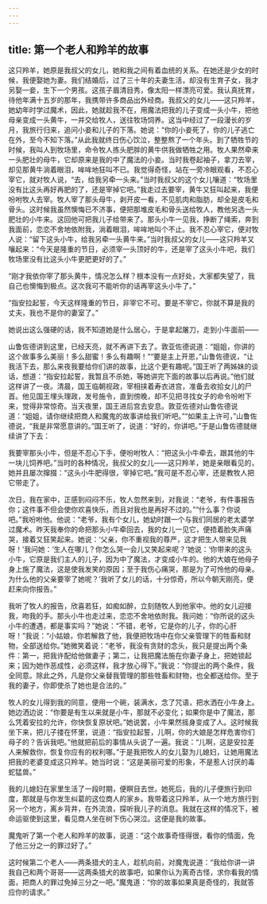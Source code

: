 ```yaml
---
---
---
```

title: 第一个老人和羚羊的故事
---




这只羚羊，她原是我叔父的女儿，她和我之间有着血统的关系。在她还是少女的时候，我便娶她为妻。我们结婚后，过了三十年的夫妻生活，却没有生育子女，我才另娶一妾，生下一个男孩。这孩子眉清目秀，像太阳一样漂亮可爱。我认真抚育，待他年满十五岁的那年，我携带许多商品出外经商。我叔父的女儿——这只羚羊，她幼年时学过魔术，因此，她就趁我不在，用魔法把我的儿子变成一头小牛，把他母亲变成一头黄牛，一并交给牧人，送往牧场饲养。这当中经过了一段漫长的岁月，我旅行归来，追问小妾和儿子的下落。她说：“你的小妾死了，你的儿子逃亡在外，至今不知下落。”从此我就终日伤心饮泣，整整熬了一个年头。到了牺牲节的时候，我叫人到牧场里，命令牧人拣头肥胖的黄牛供我做牺牲之用。牧人果然牵来一头肥壮的母牛，它却原来是我的中了魔法的小妾。当时我卷起袖子，拿刀去宰，却见那黄牛淌着眼泪，哞哞地狂叫不已。我觉得奇怪，站在一旁冷眼观看，不忍心宰它，就对牧人说，“去，给我另牵一头来。”当时我叔父的这个女儿嚷道：“牧场里没有比这头再好再肥的了，还是宰掉它吧。”我走过去要宰，黄牛又狂叫起来，我便吩咐牧人去宰。牧人宰了那头母牛，剥开皮一看，不见肌肉和脂肪，却全是皮毛和骨头。这时候我虽然懊悔已不济事，便把那堆皮毛和骨头送给牧人，教他另选一头肥壮的小牛来。这回他可把我儿子给带来了。那头小牛一见我，挣断了绳索，奔到我面前，恋恋不舍地依附我，淌着眼泪，哞哞地叫个不止。我不忍心宰它，便对牧人说：“留下这头小牛，给我另牵一头黄牛来。”当时我叔父的女儿——这只羚羊又嚷起来：“今天是隆重的节日，必须宰一头顶好的牛，还是宰了这头小牛吧，我们牧场里没有比这头小牛更肥更好的了。”

“刚才我依你宰了那头黄牛，情况怎么样？根本没有一点好处，大家都失望了，我自己也懊悔到极点。这次我可不能听你的话再宰这头小牛了。”

“指安拉起誓，今天这样隆重的节日，非宰它不可。要是不宰它，你就不算是我的丈夫，我也不是你的妻室了。”

她说出这么强硬的话，我不知道她是什么居心，于是拿起屠刀，走到小牛面前——

山鲁佐德讲到这里，已经天亮，就不再讲下去了。敦亚佐德说道：“姐姐，你讲的这个故事多么美丽！多么甜蜜！多么有趣啊！”“要是主上开恩，”山鲁佐德说，“让我活下去，那么来夜我要给你们讲的故事，比这个更有趣呢。”国王听了两姊妹的谈话，想道：“指安拉起誓，我暂且不杀她，等她讲完下面的故事以后再说。”他们就这样讲了一夜。清晨，国王临朝视政，宰相挟着寿衣进宫，准备去收拾女儿的尸首。他见国王埋头理政，发号施令，直到傍晚，却不见把寻找女子的命令吩咐下来，觉得非常惊奇。当天夜里，国王进后宫去安息。敦亚佐德对山鲁佐德说道：“姐姐，请你继续把商人和魔鬼的故事讲给我们听吧。”“如果主上许可，”山鲁佐德说，“我是非常愿意讲的。”国王听了，说道：“好的，你讲吧。”于是山鲁佐德就继续讲了下去：

我要宰那头小牛，但是不忍心下手，便吩咐牧人：“把这头小牛牵去，跟其他的牛一块儿饲养吧。”当时的各种情况，我叔父的女儿——这只羚羊，她是亲眼看见的，她并且屡次撺掇：“这头小牛肥得很，宰掉它吧。”我可是不忍心宰，还是教牧人把它带走了。

次日，我在家中，正感到闷闷不乐，牧人忽然来到，对我说：“老爷，有件事报告你；这件事不但会使你欢喜快乐，而且对我也是再好不过的。”“什么事？你说吧。”我吩咐他。他说：“老爷，我有个女儿，她幼时跟一个与我们同居的老太婆学过魔术。昨天我奉你的命把那头小牛牵回去，我的女儿一见它，便捂着脸失声痛哭，接着又狂笑起来。她说：‘父亲，你不重视我的尊严，这才把生人带来见我呀！’我问她：‘生人在哪儿？你怎么哭一会儿又笑起来呢？’她说：‘你带来的这头小牛，它原是我们主人的儿子，因为中了魔法，才变成小牛的。他的大娘在他母子身上施了魔法，这是使我发笑的原因；至于我伤心痛哭，那是为了可怜他的母亲。为什么他的父亲要宰了她呢？’我听了女儿的话，十分惊奇，所以今朝天刚亮，便赶来向你报告。”

我听了牧人的报告，欣喜若狂，如痴如醉，立刻随牧人到他家中。他的女儿迎接我，吻我的手。那头小牛也走过来，恋恋不舍地依附我。我问她：“你所说的这头小牛的遭遇，都是事实吗？”她说：“不错，老爷，它是你的儿子，你的心肝呀！”我说：“小姑娘，你若解救了他，我便把牧场中在你父亲管理下的牲畜和财物，全部送给你。”她微笑着说：“老爷，我没有贪财的念头，我只是提出两个条件：第一，把我许配给他做妻子；第二，让我把魔法施在你妻子身上，把她锁起来；因为她作恶成性，必须这样，我才放心得下。”我说：“你提出的两个条件，我全同意。除此之外，凡是你父亲替我管理的那些牲畜和财物，也全都送给你。至于我的妻子，你即使杀了她也是合法的。”

牧人的女儿得到我的同意，便用一个碗，装满水，念了咒语，把水洒在小牛身上。她边洒边说：“你要是有生以来就是小牛，那就不必变化；如果你是中了魔法，那么凭着安拉的允许，你快恢复原状吧。”她说罢，小牛果然摇身变成了人。这时候我坐下来，把儿子搂在怀里，说道：“指安拉起誓，儿啊，你的大娘是怎样危害你们母子的？告诉我吧。”他就把前后的事情从头说了一遍。我说：“儿啊，这是安拉差人来解救你，恢复你应有的权利哪。”于是我把牧人的女儿娶为儿媳妇，让她用魔法把我的老婆变成这只羚羊。她当时说：“这是美丽可爱的形象，不是惹人讨厌的毒蛇猛兽。”

我的儿媳妇在家里生活了一段时期，便瞑目去世。她死后，我的儿子便旅行到印度，那就是与你发生纠葛的这位商人的家乡。我带着这只羚羊，从一个地方旅行到另一个地方，离乡背井，在外流浪，探听我儿子的消息。我就在这样的情况下，被命运驱使到这里，看见商人坐在树下伤心哭泣。这便是我的故事。

魔鬼听了第一个老人和羚羊的故事，说道：“这个故事奇怪得很，看你的情面，免了他三分之一的罪过好了。”

这时候第二个老人——两条猎犬的主人，趁机向前，对魔鬼说道：“我给你讲一讲我自己和两个哥哥——这两条猎犬的故事吧，如果你认为离奇古怪，求你看我的情面，把商人的罪过免掉三分之一吧。”魔鬼道：“你的故事如果真是奇怪的，我就答应你的请求。”